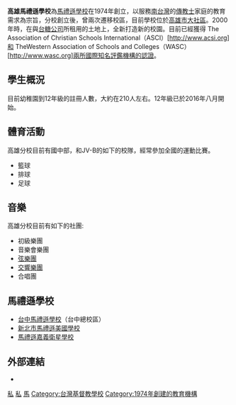 {{Infobox school
| name = 高雄馬禮遜學校
| native_name = 
| image = MAK-El-021712.JPG
| established = 1974年
| address = {{TW}}[[高雄市|高雄市]][[大社區|大社區]]嘉誠路42號
| information = (07)356-1190
| website = https://kaohsiung.mca.org.tw/
| type = 私立[[國際學校|國際學校]]<br/>[[基督教會|基督教會]]學校
| affiliation =
| affiliations = 
| president = 
| superintendent = Julie Heinsman
| principal = Julie Heinsman（superintendent）<br/> Dr. Daniel Kim（K-12）
| rector = 
| dean = 
| founder = 
| head_label =
| head = 
| 教師 =
| 學生 =
| enrollment = 213
| grades = K-12
| district =
| oversight = 
| accreditation = [[ACSI|ACSI]], [[Western_Association_of_Schools_and_Colleges|WASC]]
| mascot = Shark
| colors = [[黑|黑]]和[[紅|紅]]
| colours =
| newspaper = 
| yearbook = 
| free_label_3 =
| free_3 =
| footnotes = 
| picture = 
}}

'''高雄馬禮遜學校'''為[[馬禮遜學校|馬禮遜學校]]在1974年創立，以服務[[南台灣|南台灣]]的[[傳教士|傳教士]]家庭的教育需求為宗旨，分校創立後，曾兩次遷移校區，目前學校位於[[高雄市|高雄市]][[大社區|大社區]]。2000年時，在與[[台糖公司|台糖公司]]所租用的土地上，全新打造新的校園。目前已經獲得 The Association of Christian Schools International（ASCI）[http://www.acsi.org]和 TheWestern Association of Schools and Colleges（WASC）[http://www.wasc.org]兩所國際知名評鑑機構的認證。

== 學生概況 ==
目前幼稚園到12年級的註冊人數，大約在210人左右。12年級已於2016年八月開始。

== 體育活動 ==
高雄分校目前有國中部，和JV-B的如下的校隊，經常參加全國的運動比賽。

*籃球
*排球
*足球

== 音樂 ==
高雄分校目前有如下的社團:

*初級樂團
*音樂會樂團
*[[弦樂團|弦樂團]]
*[[交響樂團|交響樂團]]
*合唱團

==馬禮遜學校==
*[[台中馬禮遜學校|台中馬禮遜學校]]（台中總校區）
*[[新北市馬禮遜美國學校|新北市馬禮遜美國學校]]
*[[馬禮遜嘉義衛星學校|馬禮遜嘉義衛星學校]]

==外部連結==
{{commons category|Morrison Academy Kaohsiung}}
*{{facebook|MAKaohsiung}}

{{在中華民國的國際學校}}

[[Category:高雄市小學|私]]
[[Category:高雄市中學|私]]
[[Category:台灣國際學校|馬]]
[[Category:台灣基督教學校|Category:台灣基督教學校]]
[[Category:1974年創建的教育機構|Category:1974年創建的教育機構]]